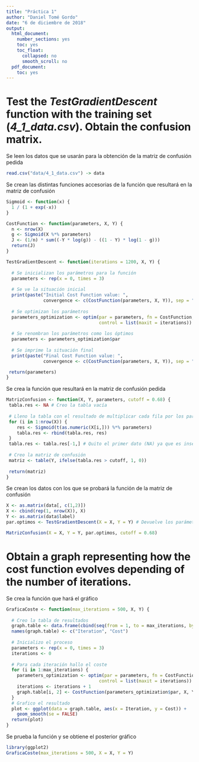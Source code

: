 ```yaml
---
title: "Práctica 1"
author: "Daniel Tomé Gordo"
date: "6 de diciembre de 2018"
output:
  html_document:
    number_sections: yes
    toc: yes
    toc_float:
      collapsed: no
      smooth_scroll: no
  pdf_document:
    toc: yes
---
```



# Test the *TestGradientDescent* function with the training set (*4_1_data.csv*). Obtain the confusion matrix. 

Se leen los datos que se usarán para la obtención de la matriz de confusión pedida

```r
read.csv("data/4_1_data.csv") -> data
```

Se crean las distintas funciones accesorias de la función que resultará en la matriz de confusión

```r
Sigmoid <- function(x) { 
  1 / (1 + exp(-x))
}

CostFunction <- function(parameters, X, Y) {
  n <- nrow(X)
  g <- Sigmoid(X %*% parameters)
  J <- (1/n) * sum((-Y * log(g)) - ((1 - Y) * log(1 - g)))
  return(J)
}

TestGradientDescent <- function(iterations = 1200, X, Y) {
  
  # Se inicializan los parámetros para la función
  parameters <- rep(x = 0, times = 3)
  
  # Se ve la situación inicial
  print(paste("Initial Cost Function value: ", 
              convergence <- c(CostFunction(parameters, X, Y)), sep = ""))
  
  # Se optimizan los parámetros
  parameters_optimization <- optim(par = parameters, fn = CostFunction, X = X, Y = Y, 
                                   control = list(maxit = iterations))
  
  # Se renombran los parámetros como los óptimos
  parameters <- parameters_optimization$par
  
  # Se imprime la situación final
  print(paste("Final Cost Function value: ", 
              convergence <- c(CostFunction(parameters, X, Y)), sep = ""))

 return(parameters) 
}
```

Se crea la función que resultará en la matriz de confusión pedida

```r
MatrizConfusion <- function(X, Y, parameters, cutoff = 0.68) {
 tabla.res <- NA # Creo la tabla vacía
 
 # Lleno la tabla con el resultado de multiplicar cada fila por los parámetros
 for (i in 1:nrow(X)) {
    res <- Sigmoid(t(as.numeric(X[i,])) %*% parameters)
    tabla.res <- rbind(tabla.res, res)
 } 
 tabla.res <- tabla.res[-1,] # Quito el primer dato (NA) ya que es inservible
 
 # Creo la matriz de confusión
 matriz <- table(Y, ifelse(tabla.res > cutoff, 1, 0)) 
 
 return(matriz)
}
```

Se crean los datos con los que se probará la función de la matriz de confusión

```r
X <- as.matrix(data[, c(1,2)])
X <- cbind(rep(1, nrow(X)), X)
Y <- as.matrix(data$label)
par.optimos <- TestGradientDescent(X = X, Y = Y) # Devuelve los parámetros óptimos

MatrizConfusion(X = X, Y = Y, par.optimos, cutoff = 0.68)
```

# Obtain a graph representing how the cost function evolves depending of the number of iterations.

Se crea la función que hará el gráfico

```r
GraficaCoste <- function(max_iterations = 500, X, Y) {
  
  # Creo la tabla de resultados
  graph.table <- data.frame(cbind(seq(from = 1, to = max_iterations, by = 1), NA))
  names(graph.table) <- c("Iteration", "Cost") 
  
  # Inicializo el proceso
  parameters <- rep(x = 0, times = 3)
  iterations <- 0
  
  # Para cada iteración hallo el coste 
  for (i in 1:max_iterations) {
    parameters_optimization <- optim(par = parameters, fn = CostFunction, X = X, Y = Y, 
                                   control = list(maxit = iterations))
    iterations <- iterations + 1
    graph.table[i, 2] <- CostFunction(parameters_optimization$par, X, Y)
  }
  # Grafico el resultado
  plot <- ggplot(data = graph.table, aes(x = Iteration, y = Cost)) +
    geom_smooth(se = FALSE)
  return(plot)
}
```

Se prueba la función y se obtiene el posterior gráfico

```r
library(ggplot2)
GraficaCoste(max_iterations = 500, X = X, Y = Y)
```

